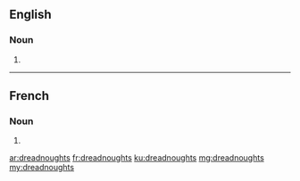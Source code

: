 ==English==

===Noun===
{{head|en|plural}}

# {{plural of|dreadnought|lang=en|nocat=1}}

----

==French==

===Noun===
{{head|fr|plural}} {{p}}

# {{plural of|dreadnought|lang=fr|nocat=1}}

[[ar:dreadnoughts]]
[[fr:dreadnoughts]]
[[ku:dreadnoughts]]
[[mg:dreadnoughts]]
[[my:dreadnoughts]]
